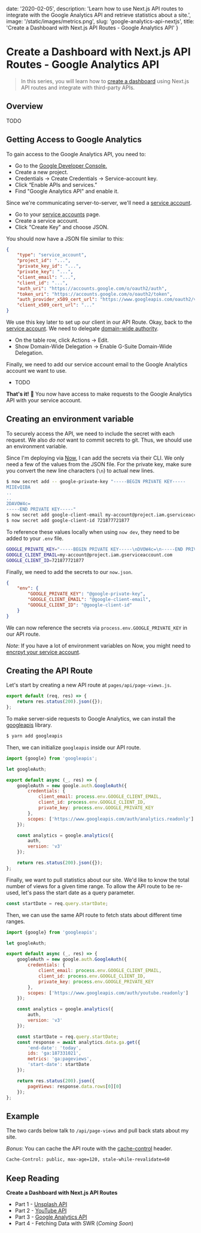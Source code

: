 
date: '2020-02-05',
description: 'Learn how to use Next.js API routes to integrate with the Google Analytics API and retrieve statistics about a site.',
image: '/static/images/metrics.png',
slug: 'google-analytics-api-nextjs',
title: 'Create a Dashboard with Next.js API Routes - Google Analytics API'
}


# Create a Dashboard with Next.js API Routes - Google Analytics API

<DateAndViews date={meta.date} id={meta.slug} />

> In this series, you will learn how to [create a dashboard](/dashboard) using Next.js API routes and integrate with third-party APIs.

<GoogleAnalytics />

## Overview

TODO

## Getting Access to Google Analytics

To gain access to the Google Analytics API, you need to:

-   Go to the [Google Developer Console.](https://console.developers.google.com/)
-   Create a new project.
-   Credentials -> Create Credentials -> Service-account key.
-   Click “Enable APIs and services.”
-   Find "Google Analytics API" and enable it.

Since we're communicating server-to-server, we'll need a [service account](https://developers.google.com/identity/protocols/OAuth2ServiceAccount).

-   Go to your [service accounts](https://console.developers.google.com/iam-admin/serviceaccounts) page.
-   Create a service account.
-   Click "Create Key" and choose JSON.

You should now have a JSON file similar to this:

```json
{
    "type": "service_account",
    "project_id": "...",
    "private_key_id": "...",
    "private_key": "...",
    "client_email": "...",
    "client_id": "...",
    "auth_uri": "https://accounts.google.com/o/oauth2/auth",
    "token_uri": "https://accounts.google.com/o/oauth2/token",
    "auth_provider_x509_cert_url": "https://www.googleapis.com/oauth2/v1/certs",
    "client_x509_cert_url": "..."
}
```

We use this key later to set up our client in our API Route.
Okay, back to the [service account](https://console.developers.google.com/iam-admin/serviceaccounts).
We need to delegate [domain-wide authority](https://developers.google.com/identity/protocols/OAuth2ServiceAccount#delegatingauthority).

-   On the table row, click Actions -> Edit.
-   Show Domain-Wide Delegation -> Enable G-Suite Domain-Wide Delegation.

Finally, we need to add our service account email to the Google Analytics account we want to use.

-   TODO

**That's it!** 🎉 You now have access to make requests to the Google Analytics API with your service account.

## Creating an environment variable

To securely access the API, we need to include the secret with each request.
We also _do not_ want to commit secrets to git. Thus, we should use an environment variable.

Since I'm deploying via [Now](https://zeit.co), I can add the secrets via their CLI.
We only need a few of the values from the JSON file. For the private key, make sure you convert
the new line characters (`\n`) to actual new lines.

```bash
$ now secret add -- google-private-key "-----BEGIN PRIVATE KEY-----
MIIEvQIBA
..
..
2DAVOW4c=
-----END PRIVATE KEY-----"
$ now secret add google-client-email my-account@project.iam.gserviceaccount.com
$ now secret add google-client-id 721877721877
```

To reference these values locally when using `now dev`, they need to be added to your `.env` file.

```bash
GOOGLE_PRIVATE_KEY="-----BEGIN PRIVATE KEY-----\nDVOW4c=\n-----END PRIVATE KEY-----\n"
GOOGLE_CLIENT_EMAIL=my-account@project.iam.gserviceaccount.com
GOOGLE_CLIENT_ID=721877721877
```

Finally, we need to add the secrets to our `now.json`.

```json
{
    "env": {
        "GOOGLE_PRIVATE_KEY": "@google-private-key",
        "GOOGLE_CLIENT_EMAIL": "@google-client-email",
        "GOOGLE_CLIENT_ID": "@google-client-id"
    }
}
```

We can now reference the secrets via `process.env.GOOGLE_PRIVATE_KEY` in our API route.

_Note_: If you have a lot of environment variables on Now, you might need to [encrpyt your service account](/blog/now-env-variables-size-limit).

## Creating the API Route

Let's start by creating a new API route at `pages/api/page-views.js`.

```js
export default (req, res) => {
    return res.status(200).json({});
};
```

To make server-side requests to Google Analytics, we can install the [googleapis](https://github.com/googleapis/google-api-nodejs-client) library.

```bash
$ yarn add googleapis
```

Then, we can initialize `googleapis` inside our API route.

```js
import {google} from 'googleapis';

let googleAuth;

export default async (_, res) => {
    googleAuth = new google.auth.GoogleAuth({
        credentials: {
            client_email: process.env.GOOGLE_CLIENT_EMAIL,
            client_id: process.env.GOOGLE_CLIENT_ID,
            private_key: process.env.GOOGLE_PRIVATE_KEY
        },
        scopes: ['https://www.googleapis.com/auth/analytics.readonly']
    });

    const analytics = google.analytics({
        auth,
        version: 'v3'
    });

    return res.status(200).json({});
};
```

Finally, we want to pull statistics about our site. We'd like to know the total number of views for a given time range.
To allow the API route to be re-used, let's pass the start date as a query parameter.

```js
const startDate = req.query.startDate;
```

Then, we can use the same API route to fetch stats about different time ranges.

```js
import {google} from 'googleapis';

let googleAuth;

export default async (_, res) => {
    googleAuth = new google.auth.GoogleAuth({
        credentials: {
            client_email: process.env.GOOGLE_CLIENT_EMAIL,
            client_id: process.env.GOOGLE_CLIENT_ID,
            private_key: process.env.GOOGLE_PRIVATE_KEY
        },
        scopes: ['https://www.googleapis.com/auth/youtube.readonly']
    });

    const analytics = google.analytics({
        auth,
        version: 'v3'
    });

    const startDate = req.query.startDate;
    const response = await analytics.data.ga.get({
        'end-date': 'today',
        ids: 'ga:187331021',
        metrics: 'ga:pageviews',
        'start-date': startDate
    });

    return res.status(200).json({
        pageViews: response.data.rows[0][0]
    });
};
```

## Example

The two cards below talk to `/api/page-views` and pull back stats about my site.

_Bonus_: You can cache the API route with the [cache-control](https://developer.mozilla.org/en-US/docs/Web/HTTP/Headers/Cache-Control) header.

```bash
Cache-Control: public, max-age=120, stale-while-revalidate=60
```

<GoogleAnalytics />

## Keep Reading

**Create a Dashboard with Next.js API Routes**

-   Part 1 - [Unsplash API](/blog/unsplash-api-nextjs)
-   Part 2 - [YouTube API](/blog/youtube-api-nextjs)
-   Part 3 - [Google Analytics API](/blog/google-analytics-api-nextjs)
-   Part 4 - Fetching Data with SWR (_Coming Soon_)
